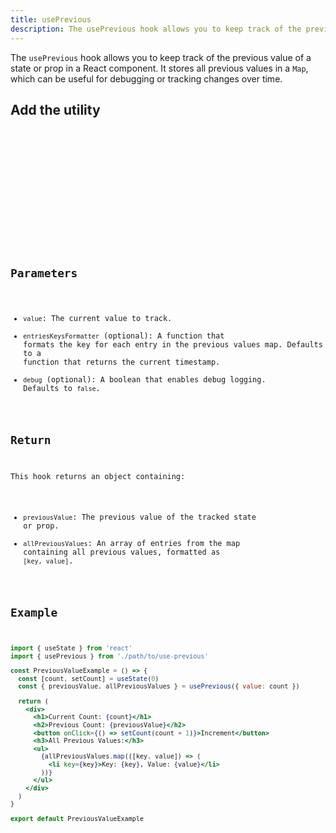 ```yaml
---
title: usePrevious
description: The usePrevious hook allows you to keep track of the previous value of a state or prop in a React component. It stores all previous values in a `Map`, which can be useful for debugging or tracking changes over time.
---
```


The `usePrevious` hook allows you to keep track of the previous value of a state or prop in a React component. It stores all previous values in a `Map`, which can be useful for debugging or tracking changes over time.

## Add the utility

<Tabs>
  <TabItem label='CLI'>
    <Code code='npx @ivnatsr/ezreact add use-previous' lang='bash' />
  </TabItem>
  <TabItem label='Code'>
      <Tabs>
        <TabItem label='JavaScript'>
          <UtilityCode lang='js' name='use-previous' type='hooks' />
        </TabItem>
        <TabItem label='TypeScript'>
          <UtilityCode lang='ts' name='use-previous' type='hooks' />
        </TabItem>
      </Tabs>
  </TabItem>
</Tabs>

## Parameters

- `value`: The current value to track.
- `entriesKeysFormatter` (optional): A function that formats the key for each entry in the previous values map. Defaults to a function that returns the current timestamp.
- `debug` (optional): A boolean that enables debug logging. Defaults to `false`.

## Return

This hook returns an object containing:

- `previousValue`: The previous value of the tracked state or prop.
- `allPreviousValues`: An array of entries from the map containing all previous values, formatted as `[key, value]`.

## Example

```jsx
import { useState } from 'react'
import { usePrevious } from './path/to/use-previous'

const PreviousValueExample = () => {
  const [count, setCount] = useState(0)
  const { previousValue, allPreviousValues } = usePrevious({ value: count })

  return (
    <div>
      <h1>Current Count: {count}</h1>
      <h2>Previous Count: {previousValue}</h2>
      <button onClick={() => setCount(count + 1)}>Increment</button>
      <h3>All Previous Values:</h3>
      <ul>
        {allPreviousValues.map(([key, value]) => (
          <li key={key}>Key: {key}, Value: {value}</li>
        ))}
      </ul>
    </div>
  )
}

export default PreviousValueExample
```
